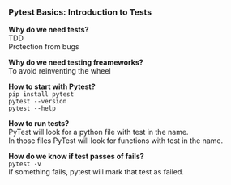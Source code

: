 ### Pytest Basics: Introduction to Tests
**Why do we need tests?**  
TDD  
Protection from bugs  

**Why do we need testing freameworks?**  
To avoid reinventing the wheel  

**How to start with Pytest?**  
`pip install pytest`  
`pytest --version`  
`pytest --help`  

**How to run tests?**  
PyTest will look for a python file with test in the name.  
In those files PyTest will look for functions with test in the name.

**How do we know if test passes of fails?**  
`pytest -v`  
If something fails, pytest will mark that test as failed.

